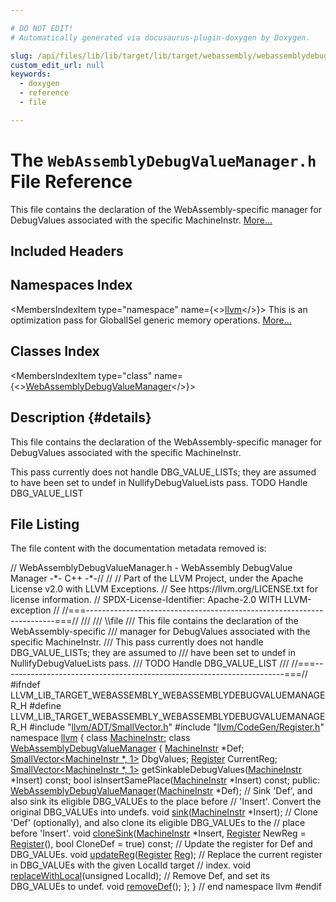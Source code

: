 ```yaml
---

# DO NOT EDIT!
# Automatically generated via docusaurus-plugin-doxygen by Doxygen.

slug: /api/files/lib/lib/target/lib/target/webassembly/webassemblydebugvaluemanager-h
custom_edit_url: null
keywords:
  - doxygen
  - reference
  - file

---
```





# The `WebAssemblyDebugValueManager.h` File Reference

<DoxygenPage pluginConfig={pluginConfig}>

This file contains the declaration of the WebAssembly-specific manager for DebugValues associated with the specific MachineInstr. <a href="#details">More...</a>

## Included Headers

<IncludesList>
<IncludesListItem
  filePath="llvm/ADT/SmallVector.h"
  permalink="/docs/api/files/include/include/llvm/include/llvm/adt/smallvector-h"
  isLocal="true" />
<IncludesListItem
  filePath="llvm/CodeGen/Register.h"
  permalink="/docs/api/files/include/include/llvm/include/llvm/codegen/register-h"
  isLocal="true" />
</IncludesList>

## Namespaces Index

<MembersIndex>

<MembersIndexItem
  type="namespace"
  name={<><a href="/docs/api/namespaces/llvm">llvm</a></>}>
This is an optimization pass for GlobalISel generic memory operations. <a href="/docs/api/namespaces/llvm/#details">More...</a>
</MembersIndexItem>

</MembersIndex>

## Classes Index

<MembersIndex>

<MembersIndexItem
  type="class"
  name={<><a href="/docs/api/classes/llvm/webassemblydebugvaluemanager">WebAssemblyDebugValueManager</a></>}>
</MembersIndexItem>

</MembersIndex>

## Description {#details}

This file contains the declaration of the WebAssembly-specific manager for DebugValues associated with the specific MachineInstr.

This pass currently does not handle DBG&#95;VALUE&#95;LISTs; they are assumed to have been set to undef in NullifyDebugValueLists pass. TODO Handle DBG&#95;VALUE&#95;LIST

## File Listing

The file content with the documentation metadata removed is:

<ProgramListing>

<Link id="l00001" /><CodeLine lineNumber="1"><span class="doxyHighlightComment">// WebAssemblyDebugValueManager.h - WebAssembly DebugValue Manager -&#42;- C++ -&#42;-//</span></CodeLine>
<Link id="l00002" /><CodeLine lineNumber="2"><span class="doxyHighlightComment">//</span></CodeLine>
<Link id="l00003" /><CodeLine lineNumber="3"><span class="doxyHighlightComment">// Part of the LLVM Project, under the Apache License v2.0 with LLVM Exceptions.</span></CodeLine>
<Link id="l00004" /><CodeLine lineNumber="4"><span class="doxyHighlightComment">// See https://llvm.org/LICENSE.txt for license information.</span></CodeLine>
<Link id="l00005" /><CodeLine lineNumber="5"><span class="doxyHighlightComment">// SPDX-License-Identifier: Apache-2.0 WITH LLVM-exception</span></CodeLine>
<Link id="l00006" /><CodeLine lineNumber="6"><span class="doxyHighlightComment">//</span></CodeLine>
<Link id="l00007" /><CodeLine lineNumber="7"><span class="doxyHighlightComment">//===----------------------------------------------------------------------===//</span></CodeLine>
<Link id="l00008" /><CodeLine lineNumber="8"><span class="doxyHighlightComment">///</span></CodeLine>
<Link id="l00009" /><CodeLine lineNumber="9"><span class="doxyHighlightComment">/// \\file</span></CodeLine>
<Link id="l00010" /><CodeLine lineNumber="10"><span class="doxyHighlightComment">/// This file contains the declaration of the WebAssembly-specific</span></CodeLine>
<Link id="l00011" /><CodeLine lineNumber="11"><span class="doxyHighlightComment">/// manager for DebugValues associated with the specific MachineInstr.</span></CodeLine>
<Link id="l00012" /><CodeLine lineNumber="12"><span class="doxyHighlightComment">/// This pass currently does not handle DBG&#95;VALUE&#95;LISTs; they are assumed to</span></CodeLine>
<Link id="l00013" /><CodeLine lineNumber="13"><span class="doxyHighlightComment">/// have been set to undef in NullifyDebugValueLists pass.</span></CodeLine>
<Link id="l00014" /><CodeLine lineNumber="14"><span class="doxyHighlightComment">/// TODO Handle DBG&#95;VALUE&#95;LIST</span></CodeLine>
<Link id="l00015" /><CodeLine lineNumber="15"><span class="doxyHighlightComment">///</span></CodeLine>
<Link id="l00016" /><CodeLine lineNumber="16"><span class="doxyHighlightComment">//===----------------------------------------------------------------------===//</span></CodeLine>
<Link id="l00017" /><CodeLine lineNumber="17"></CodeLine>
<Link id="l00018" /><CodeLine lineNumber="18"><span class="doxyHighlightPreprocessor">#ifndef LLVM&#95;LIB&#95;TARGET&#95;WEBASSEMBLY&#95;WEBASSEMBLYDEBUGVALUEMANAGER&#95;H</span></CodeLine>
<Link id="l00019" /><CodeLine lineNumber="19"><span class="doxyHighlightPreprocessor">#define LLVM&#95;LIB&#95;TARGET&#95;WEBASSEMBLY&#95;WEBASSEMBLYDEBUGVALUEMANAGER&#95;H</span></CodeLine>
<Link id="l00020" /><CodeLine lineNumber="20"></CodeLine>
<Link id="l00021" /><CodeLine lineNumber="21"><span class="doxyHighlightPreprocessor">#include &quot;<a href="/docs/api/files/include/include/llvm/include/llvm/adt/smallvector-h">llvm/ADT/SmallVector.h</a>&quot;</span></CodeLine>
<Link id="l00022" /><CodeLine lineNumber="22"><span class="doxyHighlightPreprocessor">#include &quot;<a href="/docs/api/files/include/include/llvm/include/llvm/codegen/register-h">llvm/CodeGen/Register.h</a>&quot;</span></CodeLine>
<Link id="l00023" /><CodeLine lineNumber="23"></CodeLine>
<Link id="l00024" /><CodeLine lineNumber="24"><span class="doxyHighlightKeyword">namespace </span><span class="doxyHighlight"><a href="/docs/api/namespaces/llvm">llvm</a> &#123;</span></CodeLine>
<Link id="l00025" /><CodeLine lineNumber="25"></CodeLine>
<Link id="l00026" /><CodeLine lineNumber="26"><span class="doxyHighlightKeyword">class </span><span class="doxyHighlight"><a href="/docs/api/classes/llvm/machineinstr">MachineInstr</a>;</span></CodeLine>
<Link id="l00027" /><CodeLine lineNumber="27"></CodeLine>
<Link id="l00028" /><CodeLine lineNumber="28" lineLink="/docs/api/classes/llvm/webassemblydebugvaluemanager"><span class="doxyHighlightKeyword">class </span><span class="doxyHighlight"><a href="/docs/api/classes/llvm/webassemblydebugvaluemanager/#a2babcc960233b1e1c8c61a91283b955a">WebAssemblyDebugValueManager</a> &#123;</span></CodeLine>
<Link id="l00029" /><CodeLine lineNumber="29"><span class="doxyHighlight">  <a href="/docs/api/classes/llvm/machineinstr">MachineInstr</a> &#42;Def;</span></CodeLine>
<Link id="l00030" /><CodeLine lineNumber="30"><span class="doxyHighlight">  <a href="/docs/api/classes/llvm/smallvector">SmallVector&lt;MachineInstr &#42;, 1&gt;</a> DbgValues;</span></CodeLine>
<Link id="l00031" /><CodeLine lineNumber="31"><span class="doxyHighlight">  <a href="/docs/api/classes/llvm/register">Register</a> CurrentReg;</span></CodeLine>
<Link id="l00032" /><CodeLine lineNumber="32"><span class="doxyHighlight">  <a href="/docs/api/classes/llvm/smallvector">SmallVector&lt;MachineInstr &#42;, 1&gt;</a></span></CodeLine>
<Link id="l00033" /><CodeLine lineNumber="33"><span class="doxyHighlight">  getSinkableDebugValues(<a href="/docs/api/classes/llvm/machineinstr">MachineInstr</a> &#42;Insert) </span><span class="doxyHighlightKeyword">const</span><span class="doxyHighlight">;</span></CodeLine>
<Link id="l00034" /><CodeLine lineNumber="34"><span class="doxyHighlight">  </span><span class="doxyHighlightKeywordType">bool</span><span class="doxyHighlight"> isInsertSamePlace(<a href="/docs/api/classes/llvm/machineinstr">MachineInstr</a> &#42;Insert) </span><span class="doxyHighlightKeyword">const</span><span class="doxyHighlight">;</span></CodeLine>
<Link id="l00035" /><CodeLine lineNumber="35"></CodeLine>
<Link id="l00036" /><CodeLine lineNumber="36"><span class="doxyHighlightKeyword">public</span><span class="doxyHighlight">:</span></CodeLine>
<Link id="l00037" /><CodeLine lineNumber="37"><span class="doxyHighlight">  <a href="/docs/api/classes/llvm/webassemblydebugvaluemanager/#a2babcc960233b1e1c8c61a91283b955a">WebAssemblyDebugValueManager</a>(<a href="/docs/api/classes/llvm/machineinstr">MachineInstr</a> &#42;Def);</span></CodeLine>
<Link id="l00038" /><CodeLine lineNumber="38"></CodeLine>
<Link id="l00039" /><CodeLine lineNumber="39"><span class="doxyHighlight">  </span><span class="doxyHighlightComment">// Sink &#39;Def&#39;, and also sink its eligible DBG&#95;VALUEs to the place before</span></CodeLine>
<Link id="l00040" /><CodeLine lineNumber="40"><span class="doxyHighlight">  </span><span class="doxyHighlightComment">// &#39;Insert&#39;. Convert the original DBG&#95;VALUEs into undefs.</span></CodeLine>
<Link id="l00041" /><CodeLine lineNumber="41"><span class="doxyHighlight">  </span><span class="doxyHighlightKeywordType">void</span><span class="doxyHighlight"> <a href="/docs/api/classes/llvm/webassemblydebugvaluemanager/#ad2a3fa939dc037b3b74f989e50cd208d">sink</a>(<a href="/docs/api/classes/llvm/machineinstr">MachineInstr</a> &#42;Insert);</span></CodeLine>
<Link id="l00042" /><CodeLine lineNumber="42"><span class="doxyHighlight">  </span><span class="doxyHighlightComment">// Clone &#39;Def&#39; (optionally), and also clone its eligible DBG&#95;VALUEs to the</span></CodeLine>
<Link id="l00043" /><CodeLine lineNumber="43"><span class="doxyHighlight">  </span><span class="doxyHighlightComment">// place before &#39;Insert&#39;.</span></CodeLine>
<Link id="l00044" /><CodeLine lineNumber="44"><span class="doxyHighlight">  </span><span class="doxyHighlightKeywordType">void</span><span class="doxyHighlight"> <a href="/docs/api/classes/llvm/webassemblydebugvaluemanager/#a93c989266fe445bd8d6466480699665e">cloneSink</a>(<a href="/docs/api/classes/llvm/machineinstr">MachineInstr</a> &#42;Insert, <a href="/docs/api/classes/llvm/register">Register</a> NewReg = <a href="/docs/api/files/lib/lib/transforms/lib/transforms/utils/mem2reg-cpp/#a6fde3eb6ca09ddf2fd76432176d817bb">Register</a>(),</span></CodeLine>
<Link id="l00045" /><CodeLine lineNumber="45"><span class="doxyHighlight">                 </span><span class="doxyHighlightKeywordType">bool</span><span class="doxyHighlight"> CloneDef = </span><span class="doxyHighlightKeyword">true</span><span class="doxyHighlight">) </span><span class="doxyHighlightKeyword">const</span><span class="doxyHighlight">;</span></CodeLine>
<Link id="l00046" /><CodeLine lineNumber="46"><span class="doxyHighlight">  </span><span class="doxyHighlightComment">// Update the register for Def and DBG&#95;VALUEs.</span></CodeLine>
<Link id="l00047" /><CodeLine lineNumber="47"><span class="doxyHighlight">  </span><span class="doxyHighlightKeywordType">void</span><span class="doxyHighlight"> <a href="/docs/api/classes/llvm/webassemblydebugvaluemanager/#a6dd42a2941aa797857025a11dbf549c8">updateReg</a>(<a href="/docs/api/classes/llvm/register">Register</a> <a href="/docs/api/files/lib/lib/codegen/machinesink-cpp/#a359e1ff26f6d466d927a61aae45b05c3">Reg</a>);</span></CodeLine>
<Link id="l00048" /><CodeLine lineNumber="48"><span class="doxyHighlight">  </span><span class="doxyHighlightComment">// Replace the current register in DBG&#95;VALUEs with the given LocalId target</span></CodeLine>
<Link id="l00049" /><CodeLine lineNumber="49"><span class="doxyHighlight">  </span><span class="doxyHighlightComment">// index.</span></CodeLine>
<Link id="l00050" /><CodeLine lineNumber="50"><span class="doxyHighlight">  </span><span class="doxyHighlightKeywordType">void</span><span class="doxyHighlight"> <a href="/docs/api/classes/llvm/webassemblydebugvaluemanager/#ad183d16c6d667e0dc615109bdece3afa">replaceWithLocal</a>(</span><span class="doxyHighlightKeywordType">unsigned</span><span class="doxyHighlight"> LocalId);</span></CodeLine>
<Link id="l00051" /><CodeLine lineNumber="51"><span class="doxyHighlight">  </span><span class="doxyHighlightComment">// Remove Def, and set its DBG&#95;VALUEs to undef.</span></CodeLine>
<Link id="l00052" /><CodeLine lineNumber="52"><span class="doxyHighlight">  </span><span class="doxyHighlightKeywordType">void</span><span class="doxyHighlight"> <a href="/docs/api/classes/llvm/webassemblydebugvaluemanager/#a7c57f414ffa792d4fb1c86af64add1bd">removeDef</a>();</span></CodeLine>
<Link id="l00053" /><CodeLine lineNumber="53"><span class="doxyHighlight">&#125;;</span></CodeLine>
<Link id="l00054" /><CodeLine lineNumber="54"></CodeLine>
<Link id="l00055" /><CodeLine lineNumber="55"><span class="doxyHighlight">&#125; </span><span class="doxyHighlightComment">// end namespace llvm</span></CodeLine>
<Link id="l00056" /><CodeLine lineNumber="56"></CodeLine>
<Link id="l00057" /><CodeLine lineNumber="57"><span class="doxyHighlightPreprocessor">#endif</span></CodeLine>

</ProgramListing>


</DoxygenPage>
